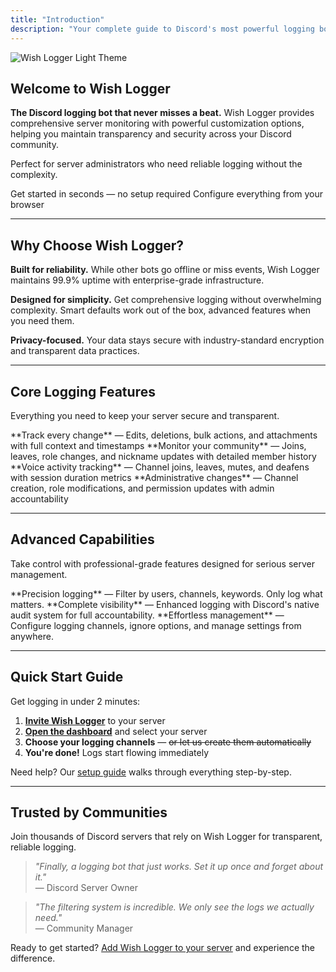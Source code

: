 ```yaml
---
title: "Introduction"
description: "Your complete guide to Discord's most powerful logging bot"
---
```


<img
  className="block dark:hidden"
  src="/images/wishlogger-light.png"
  alt="Wish Logger Light Theme"
/>

## Welcome to Wish Logger

**The Discord logging bot that never misses a beat.** Wish Logger provides comprehensive server monitoring with powerful customization options, helping you maintain transparency and security across your Discord community.

Perfect for server administrators who need reliable logging without the complexity.

<CardGroup cols="2">
  <Card title="Add to Discord" icon="plus-circle" color="#591183" horizontal href="https://discord.com/oauth2/authorize?client_id=1308500301791105044&permissions=8&scope=bot">
    Get started in seconds — no setup required
  </Card>
  <Card title="Web Dashboard" icon="square-dashed" color="#591183" horizontal href="https://wishlogger.xyz/dashboard">
    Configure everything from your browser
  </Card>
</CardGroup>

---

## Why Choose Wish Logger?

**Built for reliability.** While other bots go offline or miss events, Wish Logger maintains 99.9% uptime with enterprise-grade infrastructure.

**Designed for simplicity.** Get comprehensive logging without overwhelming complexity. Smart defaults work out of the box, advanced features when you need them.

**Privacy-focused.** Your data stays secure with industry-standard encryption and transparent data practices.

---

## Core Logging Features

Everything you need to keep your server secure and transparent.

<CardGroup cols="2">
  <Card title="Message Events" icon="message" color="#22c55e" href="/docs/message-logs">
    **Track every change** — Edits, deletions, bulk actions, and attachments with full context and timestamps
  </Card>
  <Card title="Member Activity" icon="user-check" color="#f59e0b" href="/docs/member-logs">
    **Monitor your community** — Joins, leaves, role changes, and nickname updates with detailed member history
  </Card>
  <Card title="Voice Channels" icon="volume-off" color="#8b5cf6" href="/docs/voice-logs">
    **Voice activity tracking** — Channel joins, leaves, mutes, and deafens with session duration metrics
  </Card>
  <Card title="Server Management" icon="server" color="#ef4444" href="/docs/server-logs">
    **Administrative changes** — Channel creation, role modifications, and permission updates with admin accountability
  </Card>
</CardGroup>

---

## Advanced Capabilities

Take control with professional-grade features designed for serious server management.

<CardGroup cols="3">
  <Card title="Smart Filtering" icon="filter" color="#06b6d4" href="/docs/filters">
    **Precision logging** — Filter by users, channels, keywords. Only log what matters.
  </Card>
  <Card title="Audit Integration" icon="shield-check" color="#10b981" href="/docs/audit">
    **Complete visibility** — Enhanced logging with Discord's native audit system for full accountability.
  </Card>
  <Card title="Web Dashboard" icon="webhook" color="#7c3aed" href="/docs/dashboard">
    **Effortless management** — Configure logging channels, ignore options, and manage settings from anywhere.
  </Card>
</CardGroup>

---

## Quick Start Guide

Get logging in under 2 minutes:

1. [**Invite Wish Logger**](https://discord.com/oauth2/authorize?client_id=1308500301791105044&permissions=8&scope=bot) to your server
2. [**Open the dashboard**](https://wishlogger.xyz/dashboard) and select your server
3. **Choose your logging channels** — ~~or let us create them automatically~~
4. **You're done\!** Logs start flowing immediately

Need help? Our [setup guide](/general/start) walks through everything step-by-step.

---

## Trusted by Communities

Join thousands of Discord servers that rely on Wish Logger for transparent, reliable logging.

> _"Finally, a logging bot that just works. Set it up once and forget about it."_\
> — Discord Server Owner

> _"The filtering system is incredible. We only see the logs we actually need."_\
> — Community Manager

Ready to get started? [Add Wish Logger to your server](https://discord.com/oauth2/authorize?client_id=1308500301791105044&permissions=8&scope=bot) and experience the difference.